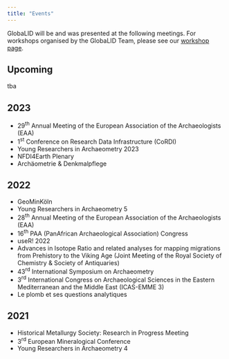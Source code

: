 ```yaml
---
title: "Events"
---
```


GlobaLID will be and was presented at the following meetings. For workshops organised by the GlobaLID Team, please see our [workshop page](workshop-current.qmd). 

## Upcoming

tba

## 2023

* 29^th^ Annual Meeting of the European Association of the Archaeologists (EAA)
* 1^st^ Conference on Research Data Infrastructure (CoRDI)
* Young Researchers in Archaeometry 2023
* NFDI4Earth Plenary
* Archäometrie & Denkmalpflege

## 2022

* GeoMinKöln
* Young Researchers in Archaeometry 5
* 28^th^ Annual Meeting of the European Association of the Archaeologists (EAA)
* 16^th^ PAA (PanAfrican Archaeological Association) Congress
* useR! 2022
* Advances in Isotope Ratio and related analyses for mapping migrations from Prehistory to the Viking Age (Joint Meeting of the Royal Society of Chemistry & Society of Antiquaries)
* 43^rd^ International Symposium on Archaeometry
* 3^rd^ International Congress on Archaeological Sciences in the Eastern Mediterranean and the Middle East (ICAS-EMME 3)
* Le plomb et ses questions analytiques

## 2021

* Historical Metallurgy Society: Research in Progress Meeting
* 3^rd^ European Mineralogical Conference
* Young Researchers in Archaeometry 4

<!-- 
* Rose T, Klein S, Westner KJ, Hsu Y-K (2022) Nine-tailed data monsters?: Lessons learnt in the compilation of GlobaLID. GeoMinKöln 2022, Köln
* Rose T, Klein S, Westner KJ, Hsu Y-K (2022) From OXALID to GlobaLID: Towards a community-standard for lead isotope data in archaeology. Young Researchers in Archaeometry 5, online
* Rose T, Klein S, Westner KJ, Hsu Y-K (2022) From OXALID to GlobaLID: A substantial upgrade of a well-known data pool of lead isotopes for metal provenancing using R and Shiny App. 28th Annual Meeting of the European Association of the Archaeologists (EAA), Budapest
* Rose T, Klein S, Westner KJ, Hsu Y-K (2022) From OXALID to GlobaLID: A substantial upgrade of a well-known data pool of lead isotopes for metal provenancing using R and Shiny App. 16th PAA Congress, Zanzibar
* Rose T, Klein S, Westner KJ, Hsu Y-K (2022) GlobaLID: Accessing and visualizing lead isotope data for the reproducible reconstruction of raw material provenance. poster. useR! 2022, online
* Hsu Y-K, Klein S, Rose T, Westner KJ (2022) From OXALID to GlobaLID: A substantial upgrade of a well-known data pool of lead isotopes for metal provenancing using R and Shiny App. Advances in Isotope Ratio and related analyses for mapping migrations from Prehistory to the Viking Age (Joint Meeting of the Royal Society of Chemistry & Society of Antiquaries), London
* Rose T, Klein S, Westner KJ, Hsu Y-K (2022) From OXALID to GlobaLID: A substantial upgrade of a well-known data pool of lead isotopes for metal provenancing using R and Shiny App. poster. 43rd International Symposium on Archaeometry, Lisboa.
* Rose T, Klein S, Westner KJ, Hsu Y-K (2022) From OXALID to GlobaLID: A substantial upgrade of a well-known data pool of lead isotopes for metal provenancing using R and Shiny App. poster. ICAS-EMME 3, Nicosia.
* Westner KJ, Klein S, Rose T, Hsu Y-K (2022) From OXALID to GlobaLID: A substantial upgrade of a well-known data pool of lead isotopes for metal provenancing using R and Shiny App. Le plomb et ses questions analytiques, Nantes.
* Hsu Y-K, Klein S, Rose T, Westner KJ (2021) From OXALID to GlobaLID: A substantial upgrade of a well-known data pool of lead isotopes for metal provenancing using R and Shiny App. Historical Metallurgy Society: Research in Progress Meeting, online.
* Klein S, Rose T, Westner KJ, Hsu Y-K (2021) From OXALID to GlobaLID: A substantial upgrade of a well-known data pool of lead isotopes for metal provenancing using R and Shiny App. 3rd European Mineralogical Conference, Krakau.
* Rose T, Klein S, Westner KJ, Hsu Y-K (2021) From OXALID to GlobaLID: A substantial upgrade of a well-known data pool of lead isotopes for metal provenancing using R and Shiny App. Young Researchers in Archaeometry 4, Évora.
-->
